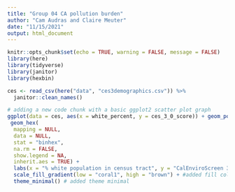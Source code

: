 ```yaml
---
title: "Group 04 CA pollution burden"
author: "Cam Audras and Claire Meuter"
date: "11/15/2021"
output: html_document
---
```


```r
knitr::opts_chunk$set(echo = TRUE, warning = FALSE, message = FALSE)
library(here)
library(tidyverse)
library(janitor)
library(hexbin)
```

```r
ces <- read_csv(here("data", "ces3demographics.csv")) %>% 
  janitor::clean_names() 
```

```r
# adding a new code chunk with a basic ggplot2 scatter plot graph 
ggplot(data = ces, aes(x = white_percent, y = ces_3_0_score)) + geom_point() +
 geom_hex(
  mapping = NULL,
  data = NULL,
  stat = "binhex",
  na.rm = FALSE,
  show.legend = NA,
  inherit.aes = TRUE) +
  labs(x = "% white population in census tract", y = "CalEnviroScreen 3.0 Score", caption = "Table 1: Percent white population per census tract vs. CalEnviroScreen 3.0 Score; Data: Mah (2017)") +
  scale_fill_gradient(low = "coral1", high = "brown") + #added fill color gradient (cm)
  theme_minimal() # added theme minimal
```